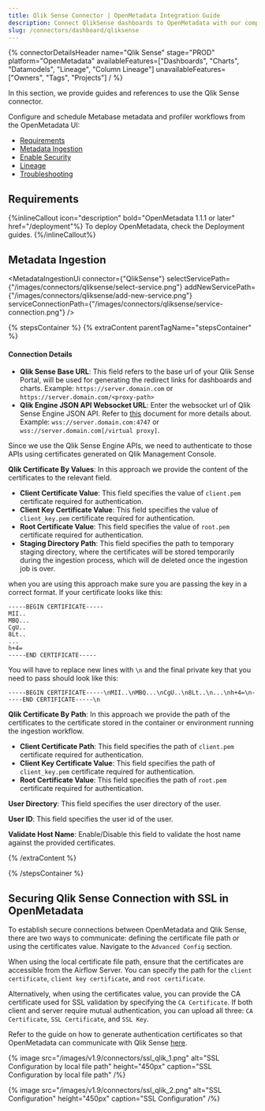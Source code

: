 ```yaml
---
title: Qlik Sense Connector | OpenMetadata Integration Guide
description: Connect QlikSense dashboards to OpenMetadata with our comprehensive connector guide. Step-by-step setup, configuration, and metadata extraction instructions.
slug: /connectors/dashboard/qliksense
---
```








{% connectorDetailsHeader
  name="Qlik Sense"
  stage="PROD"
  platform="OpenMetadata"
  availableFeatures=["Dashboards", "Charts", "Datamodels", "Lineage", "Column Lineage"]
  unavailableFeatures=["Owners", "Tags", "Projects"]
/ %}

In this section, we provide guides and references to use the Qlik Sense connector.

Configure and schedule Metabase metadata and profiler workflows from the OpenMetadata UI:

- [Requirements](#requirements)
- [Metadata Ingestion](#metadata-ingestion)
- [Enable Security](#securing-qlik-sense-connection-with-ssl-in-openmetadata)
- [Lineage](#lineage)
- [Troubleshooting](/connectors/dashboard/qliksense/troubleshooting)

<IngestionModeTiles yamlPath="/snippets/connectors/dashboard/qliksense/yaml" />

## Requirements

{%inlineCallout icon="description" bold="OpenMetadata 1.1.1 or later" href="/deployment"%}
To deploy OpenMetadata, check the Deployment guides.
{%/inlineCallout%}

## Metadata Ingestion

<MetadataIngestionUi connector={"QlikSense"} selectServicePath={"/images/connectors/qliksense/select-service.png"} addNewServicePath={"/images/connectors/qliksense/add-new-service.png"} serviceConnectionPath={"/images/connectors/qliksense/service-connection.png"} />

{% stepsContainer %}
{% extraContent parentTagName="stepsContainer" %}

#### Connection Details

- **Qlik Sense Base URL**: This field refers to the base url of your Qlik Sense Portal, will be used for generating the redirect links for dashboards and charts. Example: `https://server.domain.com` or `https://server.domain.com/<proxy-path>`
- **Qlik Engine JSON API Websocket URL**: Enter the websocket url of Qlik Sense Engine JSON API. Refer to [this](https://help.qlik.com/en-US/sense-developer/May2023/Subsystems/EngineAPI/Content/Sense_EngineAPI/GettingStarted/connecting-to-engine-api.htm) document for more details about. Example: `wss://server.domain.com:4747` or `wss://server.domain.com[/virtual proxy]`.

Since we use the Qlik Sense Engine APIs, we need to authenticate to those APIs using certificates generated on Qlik Management Console.

**Qlik Certificate By Values**: In this approach we provide the content of the certificates to the relevant field.
 - **Client Certificate Value**: This field specifies the value of `client.pem` certificate required for authentication.
 - **Client Key Certificate Value**: This field specifies the value of `client_key.pem` certificate required for authentication.
 - **Root Certificate Value**: This field specifies the value of `root.pem` certificate required for authentication.
 - **Staging Directory Path**: This field specifies the path to temporary staging directory, where the certificates will be stored temporarily during the ingestion process, which will de deleted once the ingestion job is over. 

when you are using this approach make sure you are passing the key in a correct format. If your certificate looks like this:

```
-----BEGIN CERTIFICATE-----
MII..
MBQ...
CgU..
8Lt..
...
h+4=
-----END CERTIFICATE-----
```

You will have to replace new lines with `\n` and the final private key that you need to pass should look like this:

```
-----BEGIN CERTIFICATE-----\nMII..\nMBQ...\nCgU..\n8Lt..\n...\nh+4=\n-----END CERTIFICATE-----\n
```

**Qlik Certificate By Path**: In this approach we provide the path of the certificates to the certificate stored in the container or environment running the ingestion workflow.
 - **Client Certificate Path**: This field specifies the path of `client.pem` certificate required for authentication. 
 - **Client Key Certificate Value**: This field specifies the path of `client_key.pem` certificate required for authentication. 
 - **Root Certificate Value**: This field specifies the path of `root.pem` certificate required for authentication. 

**User Directory**: This field specifies the user directory of the user.

**User ID**: This field specifies the user id of the user.

**Validate Host Name**: Enable/Disable this field to validate the host name against the provided certificates.

{% /extraContent %}

<TestConnection />

<ConfigureIngestion />

<IngestionScheduleAndDeploy />

{% /stepsContainer %}

## Securing Qlik Sense Connection with SSL in OpenMetadata

To establish secure connections between OpenMetadata and Qlik Sense, there are two ways to communicate: defining the certificate file path or using the certificates value. Navigate to the `Advanced Config` section. 

When using the local certificate file path, ensure that the certificates are accessible from the Airflow Server. You can specify the path for the `client certificate`, `client key certificate`, and `root certificate`. 

Alternatively, when using the certificates value, you can provide the CA certificate used for SSL validation by specifying the `CA Certificate`. If both client and server require mutual authentication, you can upload all three: `CA Certificate`, `SSL Certificate`, and `SSL Key`. 

Refer to the guide on how to generate authentication certificates so that OpenMetadata can communicate with Qlik Sense [here](/connectors/dashboard/qliksense/certificates).


{% image
  src="/images/v1.9/connectors/ssl_qlik_1.png"
  alt="SSL Configuration by local file path"
  height="450px"
  caption="SSL Configuration by local file path" /%}

  {% image
  src="/images/v1.9/connectors/ssl_qlik_2.png"
  alt="SSL Configuration"
  height="450px"
  caption="SSL Configuration" /%}

<DashboardLineage />
